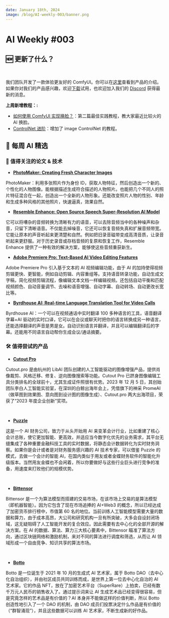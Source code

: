 ```yaml
---
date: January 18th, 2024
image: /blog/AI-weekly-003/banner.png
---
```


# AI Weekly #003


## 🆕 更新了什么？

<br/>
<PhotoProvider>
  <PhotoView src="/space/banner.png">
    <img src="/space/banner.png" alt="" />
  </PhotoView>
</PhotoProvider>

我们团队开发了一款体验更友好的 ComfyUI。你可以在[这里](../space)查看到产品的介绍。如果你对我们的产品感兴趣，欢迎[下载](https://github.com/6174/comflowyspace/releases/)试用，也欢迎加入我们的 [Discord](https://discord.gg/xqB9VyEX) 获得最新的消息。

**上周新增教程：:**
- [如何使用 ComfyUI 实现换脸？](https://www.comflowy.com/zh-CN/blog/face-swap)：第二篇最佳实践教程，教大家最近比较火的 AI 换脸。
- [ControlNet 进阶](https://www.comflowy.com/zh-CN/advanced/advanced-optional/controlnet-advanced)：增加了 image ControlNet 的教程。

## 🤩 每周 AI 精选

### 📄 值得关注的论文 & 技术

* [**PhotoMaker: Creating Fresh Character Images**](https://huggingface.co/spaces/TencentARC/PhotoMaker)

PhotoMaker：利用多张照片作为身份 ID，获取人物特征，然后创造出一个新的、个性化的人物图像。能根据描述生成符合描述的人物照片。也能把几个不同人的照片特征混合在一起，创造出一个全新的人物形象。还能改变照片人物的性别、年龄和生成多种风格的其他照片，快速逼真，效果自然。

* [**Resemble Enhance: Open Source Speech Super-Resolution AI Model**]( https://huggingface.co/spaces/ResembleAI/resemble-enhance)

它可以将嘈杂的音频转换为清晰有力的语音，可以去除音频当中的各种噪声和杂音，只留下清晰语音。不仅能去掉噪音，它还可以恢复音频失真和扩展音频带宽。它能让原本的声音听起来更清楚和自然。例如把旧录音磁带变成高清音质，让录音听起来更舒服。对于历史录音或存档音频的复原和恢复工作，Resemble Enhance 提供了一种有效的解决方案，能够使这些音频重获新生。

* [**Adobe Premiere Pro: Text-Based AI Video Editing Features**](https://t.co/RvMMK6UfYK)

Adobe Premiere Pro 引入基于文本的 AI 视频编辑功能，由于 AI 的加持使得视频剪辑更快、更智能，例如自动剪辑、内容重组等。支持语音转录功能，自动生成文字稿，简化视频剪辑流程，像编辑文本文档一样编辑视频。还包括自动平衡和匹配视频颜色、自动音量调节、去噪和语音增强、自动字幕、自动转场、自动更改长宽比等。

* [**Byrdhouse AI: Real-time Language Translation Tool for Video Calls**](https://byrdhouseapp.com/)

Byrdhouse AI：一个可以在视频通话中实时翻译 100 多种语言的工具，语音翻译字幕+AI 驱动的实时口译，它可以在会议或聊天时把你的语言转换成另一种语言，还能选择翻译的声音是男是女。自动识别语言并翻译，并且可以编辑翻译后的字幕。还能用不同语言自动帮你生成会议/通话摘要。

### 🛠️ 值得尝试的产品

* [**Cutout Pro** ](https://www.cutout.pro/)

Cutout.pro 是由杭州的 LibAI 团队创建的人工智能驱动的图像增强产品，提供肖像裁剪、风格迁移、修复、逆向图像搜索等功能。Cutout Pro 已跻身图像编辑工具分类排名的全球前十，尤其生成证件照很有优势。2023 年 12 月 5 日，其创始团队李白人工智能实验室，在深圳的白鲸出海年会上，凭借旗下的神采 PromeAI（做草图到效果图、意向图到设计图的图像生成）、Cutout.pro 两大出海项目，荣获了“2023 年度企业创新”奖项。

<br/>
<PhotoProvider>
  <PhotoView src="/blog/AI-weekly-003/001.png">
    <img src="/blog/AI-weekly-003/001.png" alt="" />
  </PhotoView>
</PhotoProvider>

* [**Puzzle** ](https://puzzle.io/)

这是一个 AI 财务公司，致力于从头开始用 AI 来变革会计行业，比如重建了核心会计总账，使它更加智能、更高效，并适应当今数字化优先的业务需求，其平台无缝集成了各种重要金融科技工具的实时数据，将静态会计数据转化为实时财务洞察。如果你是会计或者是对财务服务感兴趣的 AI 技术专家，可以借鉴 Puzzle 的模式，去做一个会计的智能 AI，在国内类似于用友或者金蝶财务软件的智能化升级版本。当然用友金蝶也不会闲着，所以你要做好与这些行业巨头进行竞争的准备，用速度来打败他们的规模优势。

<br/>
<PhotoProvider>
  <PhotoView src="/blog/AI-weekly-003/002.png">
    <img src="/blog/AI-weekly-003/002.png" alt="" />
  </PhotoView>
</PhotoProvider>

* [**Bittensor** ](https://bittensor.com/)

Bittensor 是一个为算法模型而搭建的交易市场，在该市场上交易的是算法模型（即机器智能）。因为它包含了现在市场追捧的 AI+Web3 的概念，所以已经达成了加密货币排行榜中，市值第 60 名的地位。当前训练人工智能模型需要大量的数据和算力，由于成本高昂，大公司和研究机构一旦有所突破，大多会自设封闭场域，这无疑阻碍了人工智能开发的复合效应。因此需要有去中心化的全部开源的解决方案。在 AI 的数据、算法、算力三大核心要素中，Bittensor 瞄准了算法方向，通过区块链网络和激励机制，来对不同的算法进行调度和筛选，从而让 AI 领域形成一个自由竞争、知识共享的算法市场。

<br/>
<PhotoProvider>
  <PhotoView src="/blog/AI-weekly-003/003.png">
    <img src="/blog/AI-weekly-003/003.png" alt="" />
  </PhotoView>
</PhotoProvider>

* [**Botto** ](https://www.botto.com/)

Botto 是一位诞生于 2021 年 10 月的生成式 AI 艺术家，属于 Botto DAO（去中心化自治组织），并由社区成员共同训练而成，是世界上第一位去中心化自治的 AI 艺术家。它的作品 NFT，放在了加密艺术平台（SuperRare）上拍卖，已经有数千万元人民币的销售收入了。通过提示词来让 AI 生成艺术品已经变得很容易，但是究竟怎样的艺术品是有价值的？AI 本身并不能做这样的价值判断，所以 Botto 创造性地引入了一个 DAO 的机制，由 DAO 成员们投票决定什么作品是有价值的（“群智涌现”），并且这些数据可以训练 AI 艺术家，不断生成新的好作品。

<br/>
<PhotoProvider>
  <PhotoView src="/blog/AI-weekly-003/004.png">
    <img src="/blog/AI-weekly-003/004.png" alt="" />
  </PhotoView>
</PhotoProvider>

<br/>

<Subscribe />